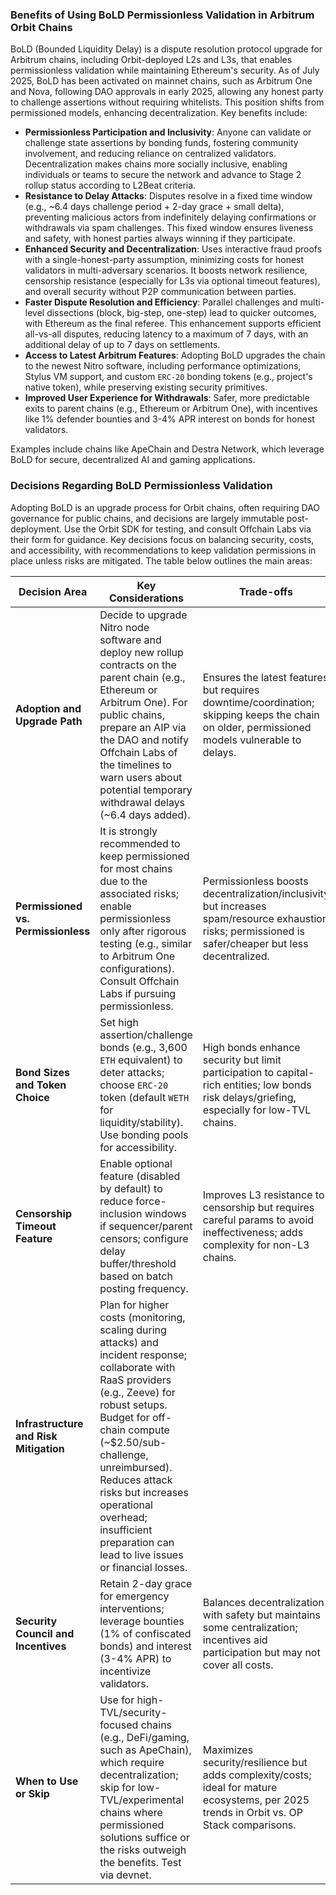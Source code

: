 ### Benefits of Using BoLD Permissionless Validation in Arbitrum Orbit Chains

BoLD (Bounded Liquidity Delay) is a dispute resolution protocol upgrade for Arbitrum chains, including Orbit-deployed L2s and L3s, that enables permissionless validation while maintaining Ethereum's security. As of July 2025, BoLD has been activated on mainnet chains, such as Arbitrum One and Nova, following DAO approvals in early 2025, allowing any honest party to challenge assertions without requiring whitelists. This position shifts from permissioned models, enhancing decentralization. Key benefits include:

- **Permissionless Participation and Inclusivity**: Anyone can validate or challenge state assertions by bonding funds, fostering community involvement, and reducing reliance on centralized validators. Decentralization makes chains more socially inclusive, enabling individuals or teams to secure the network and advance to Stage 2 rollup status according to L2Beat criteria.
- **Resistance to Delay Attacks**: Disputes resolve in a fixed time window (e.g., ~6.4 days challenge period + 2-day grace + small delta), preventing malicious actors from indefinitely delaying confirmations or withdrawals via spam challenges. This fixed window ensures liveness and safety, with honest parties always winning if they participate.
- **Enhanced Security and Decentralization**: Uses interactive fraud proofs with a single-honest-party assumption, minimizing costs for honest validators in multi-adversary scenarios. It boosts network resilience, censorship resistance (especially for L3s via optional timeout features), and overall security without P2P communication between parties.
- **Faster Dispute Resolution and Efficiency**: Parallel challenges and multi-level dissections (block, big-step, one-step) lead to quicker outcomes, with Ethereum as the final referee. This enhancement supports efficient all-vs-all disputes, reducing latency to a maximum of 7 days, with an additional delay of up to 7 days on settlements.
- **Access to Latest Arbitrum Features**: Adopting BoLD upgrades the chain to the newest Nitro software, including performance optimizations, Stylus VM support, and custom `ERC-20` bonding tokens (e.g., project's native token), while preserving existing security primitives.
- **Improved User Experience for Withdrawals**: Safer, more predictable exits to parent chains (e.g., Ethereum or Arbitrum One), with incentives like 1% defender bounties and 3-4% APR interest on bonds for honest validators.

Examples include chains like ApeChain and Destra Network, which leverage BoLD for secure, decentralized AI and gaming applications.

### Decisions Regarding BoLD Permissionless Validation

Adopting BoLD is an upgrade process for Orbit chains, often requiring DAO governance for public chains, and decisions are largely immutable post-deployment. Use the Orbit SDK for testing, and consult Offchain Labs via their form for guidance. Key decisions focus on balancing security, costs, and accessibility, with recommendations to keep validation permissions in place unless risks are mitigated. The table below outlines the main areas:

| Decision Area                          | Key Considerations                                                                                                                                                                                                                                                                                                                                   | Trade-offs                                                                                                                                             |
| -------------------------------------- | ---------------------------------------------------------------------------------------------------------------------------------------------------------------------------------------------------------------------------------------------------------------------------------------------------------------------------------------------------- | ------------------------------------------------------------------------------------------------------------------------------------------------------ |
| **Adoption and Upgrade Path**          | Decide to upgrade Nitro node software and deploy new rollup contracts on the parent chain (e.g., Ethereum or Arbitrum One). For public chains, prepare an AIP via the DAO and notify Offchain Labs of the timelines to warn users about potential temporary withdrawal delays (~6.4 days added).                                                     | Ensures the latest features but requires downtime/coordination; skipping keeps the chain on older, permissioned models vulnerable to delays.           |
| **Permissioned vs. Permissionless**    | It is strongly recommended to keep permissioned for most chains due to the associated risks; enable permissionless only after rigorous testing (e.g., similar to Arbitrum One configurations). Consult Offchain Labs if pursuing permissionless.                                                                                                     | Permissionless boosts decentralization/inclusivity but increases spam/resource exhaustion risks; permissioned is safer/cheaper but less decentralized. |
| **Bond Sizes and Token Choice**        | Set high assertion/challenge bonds (e.g., 3,600 `ETH` equivalent) to deter attacks; choose `ERC-20` token (default `WETH` for liquidity/stability). Use bonding pools for accessibility.                                                                                                                                                             | High bonds enhance security but limit participation to capital-rich entities; low bonds risk delays/griefing, especially for low-TVL chains.           |
| **Censorship Timeout Feature**         | Enable optional feature (disabled by default) to reduce force-inclusion windows if sequencer/parent censors; configure delay buffer/threshold based on batch posting frequency.                                                                                                                                                                      | Improves L3 resistance to censorship but requires careful params to avoid ineffectiveness; adds complexity for non-L3 chains.                          |
| **Infrastructure and Risk Mitigation** | Plan for higher costs (monitoring, scaling during attacks) and incident response; collaborate with RaaS providers (e.g., Zeeve) for robust setups. Budget for off-chain compute (~$2.50/sub-challenge, unreimbursed). Reduces attack risks but increases operational overhead; insufficient preparation can lead to live issues or financial losses. |
| **Security Council and Incentives**    | Retain 2-day grace for emergency interventions; leverage bounties (1% of confiscated bonds) and interest (3-4% APR) to incentivize validators.                                                                                                                                                                                                       | Balances decentralization with safety but maintains some centralization; incentives aid participation but may not cover all costs.                     |
| **When to Use or Skip**                | Use for high-TVL/security-focused chains (e.g., DeFi/gaming, such as ApeChain), which require decentralization; skip for low-TVL/experimental chains where permissioned solutions suffice or the risks outweigh the benefits. Test via devnet.                                                                                                       | Maximizes security/resilience but adds complexity/costs; ideal for mature ecosystems, per 2025 trends in Orbit vs. OP Stack comparisons.               |
